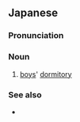 ==Japanese==
{{ja-kanjitab|だん|し|りょう|yomi=o}}

===Pronunciation===
{{ja-pron|だんしりょう|y=o}}

===Noun===
{{ja-noun|だんしりょう}}

# [[boy]]s' [[dormitory]]

===See also===
* {{ja-r|女子寮|じょしりょう}}